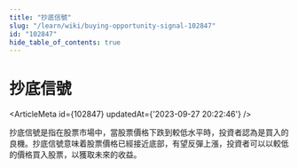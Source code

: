 ```yaml
---
title: "抄底信號"
slug: "/learn/wiki/buying-opportunity-signal-102847"
id: "102847"
hide_table_of_contents: true
---
```



# 抄底信號

<ArticleMeta id={102847} updatedAt={'2023-09-27 20:22:46'} />
<div className='border-solid border-b border-t-0 my-4 border-[var(--ifm-color-gray-300)]' />

抄底信號是指在股票市場中，當股票價格下跌到較低水平時，投資者認為是買入的良機。抄底信號意味着股票價格已經接近底部，有望反彈上漲，投資者可以以較低的價格買入股票，以獲取未來的收益。

